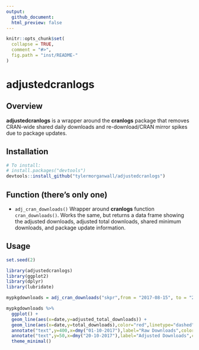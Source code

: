 ```yaml
---
output: 
  github_document:
  html_preview: false
---
```


```r
knitr::opts_chunk$set(
  collapse = TRUE,
  comment = "#>",
  fig.path = "inst/README-"
)
```

# adjustedcranlogs

## Overview

**adjustedcranlogs** is a wrapper around the **cranlogs** package that removes CRAN-wide shared daily downloads and re-download/CRAN mirror spikes due to package updates. 


## Installation

```r
# To install: 
# install.packages("devtools")
devtools::install_github("tylermorganwall/adjustedcranlogs")
```

## Function (there's only one)

* `adj_cran_downloads()` Wrapper around **cranlogs** function `cran_downloads()`. Works the same, but returns a data frame showing the adjusted downloads, adjusted total downloads, shared minimum downloads, and package update information.

## Usage

```r
set.seed(2)
```

```r

library(adjustedcranlogs)
library(ggplot2)
library(dplyr)
library(lubridate)

mypkgdownloads = adj_cran_downloads("skpr",from = "2017-08-15", to = "2017-11-15")

mypkgdownloads %>%
  ggplot() + 
  geom_line(aes(x=date,y=adjusted_total_downloads)) +
  geom_line(aes(x=date,y=total_downloads),color="red",linetype="dashed") +
  annotate("text",y=400,x=dmy("01-10-2017"),label="Raw Downloads",color="red") +
  annotate("text",y=50,x=dmy("20-10-2017"),label="Adjusted Downloads",color="black") +
  theme_minimal()

```
